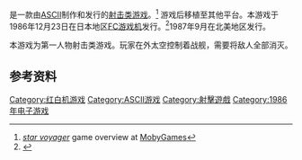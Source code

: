 {{NoteTA
| G1=Games
}}

{{vgname|宇宙创世纪|ja=コスモジェネシス|en=Star Voyager}}是一款由[[ASCII|ASCII]]制作和发行的[[射击类游戏|射击类游戏]]。<ref name="mobygames">[http://www.mobygames.com/game/nes/star-voyager_ ''star voyager''] {{Wayback|url=http://www.mobygames.com/game/nes/star-voyager_ |date=20160304124240 }} game overview at [[MobyGames|MobyGames]]</ref> 游戏后移植至其他平台。本游戏于1986年12月23日在日本地区[[FC游戏机|FC游戏机]]发行。<ref name="gamefaqs">{{cite web| url = http://www.gamefaqs.com/nes/587650-star-voyager/data| title = Release information| publisher = [[GameFAQs|GameFAQs]]| date = | accessdate = 2015-11-19| archive-date = 2015-11-04| archive-url = https://web.archive.org/web/20151104214437/http://www.gamefaqs.com/nes/587650-star-voyager/data| dead-url = no}}</ref>1987年9月在北美地区发行。

本游戏为第一人物射击类游戏。玩家在外太空控制着战舰，需要将敌人全部消灭。

== 参考资料 ==
{{Reflist}}

{{DEFAULTSORT:Cosmo Genesis}}
[[Category:红白机游戏|Category:红白机游戏]]
[[Category:ASCII游戏|Category:ASCII游戏]]
[[Category:射擊遊戲|Category:射擊遊戲]]
[[Category:1986年电子游戏|Category:1986年电子游戏]]

{{shooter-videogame-stub}}